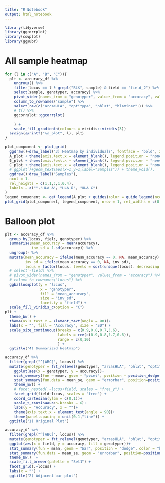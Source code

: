 ```yaml
---
title: "R Notebook"
output: html_notebook
---
```


```r
library(tidyverse)
library(ggcorrplot)
library(cowplot)
library(ggpubr)
```
# All sample heatmap
```r
for (l in c("A", "B", "C")){
  plt <- accuracy_df %>% 
    ungroup() %>% 
    filter(locus == l & grepl("BL$", sample) & field == "field_2") %>% 
    select(sample, genotyper, accuracy) %>% 
    pivot_wider(names_from = "genotyper", values_from = "accuracy", values_fill = 0) %>% 
    column_to_rownames("sample") %>% 
    select(rev(c("arcasHLA", "optitype", "phlat", "hlaminer"))) %>% 
    # t() %>% 
    ggcorrplot::ggcorrplot(
      
    ) +
    scale_fill_gradientn(colours = viridis::viridis(3))
  assign(sprintf("%s_plot", l), plt)
}

```
```r
plot_component <- plot_grid(
  ggdraw()+draw_label("3) Heatmap by individuals", fontface = "bold", x=0, hjust = -0.2, size = 18),
  A_plot + theme(axis.text.x = element_blank(), legend.position = "none"), 
  B_plot + theme(axis.text.x = element_blank(), legend.position = "none"), 
  C_plot + theme(axis.text.x = element_blank(), legend.position = "none"),
  # ggplot()+geom_text(aes(x=1,y=1,label="Samples")) + theme_void(),
  ggdraw()+draw_label("Samples"),
  ncol = 1,
  rel_heights = c(1,1,1,1,0.4),
  labels = c("","HLA-A", "HLA-B", "HLA-C")
)
legend_component <- get_legend(A_plot + guides(color = guide_legend(ncol = 1)) + theme(legend.position = "right"))
plot_grid(plot_component, legend_component, nrow = 1, rel_widths = c(0.95, .05))
```
# Balloon plot

```r
plt <- accuracy_df %>% 
  group_by(locus, field, genotyper) %>% 
  summarise(mean_accuracy = mean(accuracy),
            inv_sd = 1-sd(accuracy)) %>% 
  ungroup() %>% 
  mutate(mean_accuracy = ifelse(mean_accuracy == 0, NA, mean_accuracy), 
         inv_sd = ifelse(mean_accuracy == 0, NA, inv_sd),
         locus = factor(locus, levels = sort(unique(locus), decreasing = T))) %>% 
  # select(-field) %>% 
  # pivot_wider(names_from = "genotyper", values_from = "accuracy") %>% 
  # column_to_rownames("locus") %>% 
  ggballoonplot(y = "locus", 
                x = "genotyper", 
                fill = "mean_accuracy", 
                size = "inv_sd", 
                facet.by = "field") +
  scale_fill_viridis_c(option = "C")
plt + 
  theme_bw() +
  theme(axis.text.x = element_text(angle = 90))+
  labs(x = "", fill = "Accuracy", size = "SD") +
  scale_size_continuous(breaks = c(0.9,0.8,0.7,0.6), 
                        labels = rev(c(0.9,0.8,0.7,0.6)),
                        range = c(0,10)
                        ) +
  ggtitle("4) Summarized heatmap")
```


```r
accuracy_df %>% 
  filter(grepl("^[ABC]", locus)) %>% 
  mutate(genotyper = fct_relevel(genotyper, "arcasHLA", "phlat", "optitype", "hlaminer")) %>% 
    ggplot(aes(x = genotyper, y = accuracy))+
    stat_summary(fun = mean, geom = "point", position = position_dodge(width=0.9)) +
    stat_summary(fun.data = mean_se, geom = "errorbar", position=position_dodge(width=0.9), width = 0.5) +
    theme_bw() +
    # facet_nested(.~locus+field, scales = "free_y") +
    facet_grid(field~locus, scales = "free") +
    coord_cartesian(ylim = c(0,1))+
    scale_y_continuous(n.breaks = 6)+
    labs(y = "Accuracy", x = "")+
    theme(axis.text.x = element_text(angle = 90))+
    theme(panel.spacing = unit(0.1,"line")) +
  ggtitle("1) Original Plot")
```
```r
accuracy_df %>% 
  filter(grepl("^[ABC]", locus)) %>% 
  mutate(genotyper = fct_relevel(genotyper, "arcasHLA", "phlat", "optitype", "hlaminer")) %>% 
  ggplot(aes(x = field, y = accuracy, fill = genotyper))+
  stat_summary(fun = mean, geom = "bar", position = "dodge", color = "black")  +
  stat_summary(fun.data = mean_se, geom = "errorbar", position=position_dodge(width = 0.9), width = 0.5) +
  theme_bw()  +
  scale_fill_brewer(palette = "Set1") +
  facet_grid(.~locus) +
  labs(x = "") +
  ggtitle("2) Adjacent bar plot")
```



